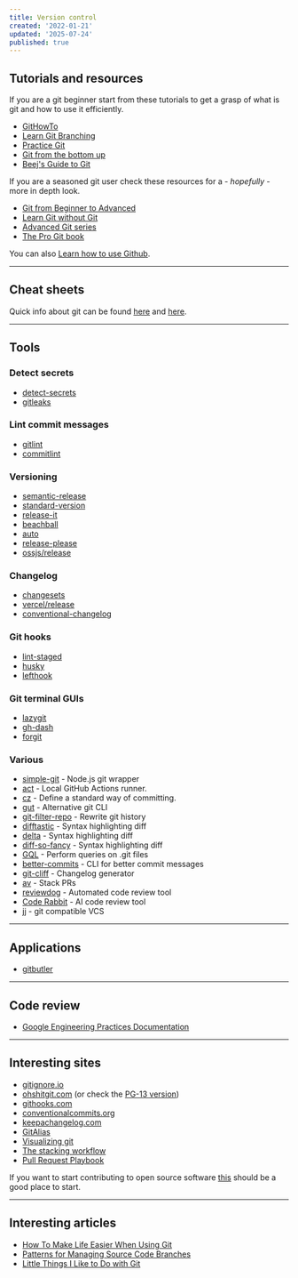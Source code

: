 ```yaml
---
title: Version control
created: '2022-01-21'
updated: '2025-07-24'
published: true
---
```


## Tutorials and resources

If you are a git beginner start from these tutorials to get a grasp of what is git and how to use it efficiently.

- [GitHowTo](https://githowto.com)
- [Learn Git Branching](https://learngitbranching.js.org)
- [Practice Git](https://gitexercises.fracz.com)
- [Git from the bottom up](https://jwiegley.github.io/git-from-the-bottom-up)
- [Beej's Guide to Git](https://beej.us/guide/bggit/html/split/index.html)

If you are a seasoned git user check these resources for a - _hopefully_ - more in depth look.

- [Git from Beginner to Advanced](https://www.madebymike.com.au/writing/how-to-git)
- [Learn Git without Git](https://itoshkov.github.io/git-tutorial)
- [Advanced Git series](https://css-tricks.com/creating-the-perfect-commit-in-git)
- [The Pro Git book](https://git-scm.com/book/en/v2)

You can also [Learn how to use Github](https://skills.github.com).

---

## Cheat sheets

Quick info about git can be found [here](https://github.com/bennadel/git-cheat-sheet) and [here](https://education.github.com/git-cheat-sheet-education.pdf).

---

## Tools

### Detect secrets

- [detect-secrets](https://github.com/Yelp/detect-secrets)
- [gitleaks](https://github.com/gitleaks/gitleaks)

### Lint commit messages

- [gitlint](https://github.com/jorisroovers/gitlint)
- [commitlint](https://github.com/conventional-changelog/commitlint)

### Versioning

- [semantic-release](https://github.com/semantic-release/semantic-release)
- [standard-version](https://github.com/conventional-changelog/standard-version)
- [release-it](https://github.com/release-it/release-it)
- [beachball](https://github.com/microsoft/beachball)
- [auto](https://github.com/intuit/auto)
- [release-please](https://github.com/googleapis/release-please)
- [ossjs/release](https://github.com/ossjs/release)

### Changelog

- [changesets](https://github.com/changesets/changesets)
- [vercel/release](https://github.com/vercel/release)
- [conventional-changelog](https://github.com/conventional-changelog/conventional-changelog)

### Git hooks

- [lint-staged](https://github.com/lint-staged/lint-staged)
- [husky](https://github.com/typicode/husky)
- [lefthook](https://github.com/evilmartians/lefthook)

### Git terminal GUIs

- [lazygit](https://github.com/jesseduffield/lazygit)
- [gh-dash](https://github.com/dlvhdr/gh-dash)
- [forgit](https://github.com/wfxr/forgit)

### Various

- [simple-git](https://github.com/steveukx/git-js) - Node.js git wrapper
- [act](https://github.com/nektos/act) - Local GitHub Actions runner.
- [cz](https://github.com/commitizen-tools/commitizen) - Define a standard way of committing.
- [gut](https://github.com/julien040/gut) - Alternative git CLI
- [git-filter-repo](https://github.com/newren/git-filter-repo) - Rewrite git history
- [difftastic](https://github.com/wilfred/difftastic) - Syntax highlighting diff
- [delta](https://github.com/dandavison/delta) - Syntax highlighting diff
- [diff-so-fancy](https://github.com/so-fancy/diff-so-fancy) - Syntax highlighting diff
- [GQL](https://github.com/AmrDeveloper/GQL) - Perform queries on .git files
- [better-commits](https://github.com/Everduin94/better-commits) - CLI for better commit messages
- [git-cliff](https://github.com/orhun/git-cliff) - Changelog generator
- [av](https://github.com/aviator-co/av) - Stack PRs
- [reviewdog](https://github.com/reviewdog/reviewdog) - Automated code review tool
- [Code Rabbit](https://coderabbit.ai) - AI code review tool
- [jj](https://github.com/jj-vcs/jj) - git compatible VCS

---

## Applications

- [gitbutler](https://github.com/gitbutlerapp/gitbutler)

---

## Code review

- [Google Engineering Practices Documentation](https://google.github.io/eng-practices)

---

## Interesting sites

- [gitignore.io](https://www.toptal.com/developers/gitignore)
- [ohshitgit.com](https://ohshitgit.com) (or check the [PG-13 version](https://dangitgit.com))
- [githooks.com](https://githooks.com)
- [conventionalcommits.org](https://www.conventionalcommits.org/en/v1.0.0)
- [keepachangelog.com](https://keepachangelog.com/en/1.0.0)
- [GitAlias](https://github.com/GitAlias/gitalias)
- [Visualizing git](https://git-school.github.io/visualizing-git)
- [The stacking workflow](https://stacking.dev)
- [Pull Request Playbook](https://pullrequestplaybook.com)

If you want to start contributing to open source software [this](http://firsttimersonly.com) should be a good place to start.

---

## Interesting articles

- [How To Make Life Easier When Using Git](https://www.smashingmagazine.com/make-life-easier-when-using-git)
- [Patterns for Managing Source Code Branches](https://martinfowler.com/articles/branching-patterns.html)
- [Little Things I Like to Do with Git](https://csswizardry.com/2017/05/little-things-i-like-to-do-with-git)
